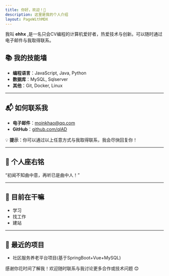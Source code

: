 ```yaml
---
title: 你好，欢迎！👋
description: 这里是我的个人介绍
layout: PageWithMDX
---
```


我叫 **ehhx** ,是一名只会CV编程的计算机爱好者，热爱技术与创新。可以随时通过电子邮件与我取得联系。

## 📚 我的技能墙

- **编程语言**：JavaScript, Java, Python
- **数据库**：MySQL, Sqlserver
- **其他**：Git, Docker, Linux

---

## 📬 如何联系我

- **电子邮件**：moinkhao@qq.com
- **GitHub**：[github.com/qlAD](https://github.com/ehhx)

💡 **提示**：你可以通过以上任意方式与我取得联系，我会尽快回复你！

---

## 🎯 个人座右铭

“初闻不知曲中意，再听已是曲中人！”

---

## 🌱 目前在干嘛

- 学习
- 找工作
- 建站

---

## 📅 最近的项目

- 社区服务养老平台项目(基于SpringBoot+Vue+MySQL)

感谢你花时间了解我！欢迎随时联系与我讨论更多合作或技术问题 😊
